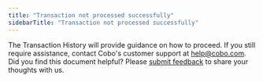 ```yaml
---
title: "Transaction not processed successfully"
sidebarTitle: "Transaction not processed successfully"
---
```


The Transaction History will provide guidance on how to proceed. If you still require assistance, contact Cobo's customer support at help@cobo.com.
<Tip>Did you find this document helpful? Please [submit feedback](https://forms.zohopublic.com/cobo/form/DocumentFeedbackForm/formperma/QvLOhxJv1_JMsJ-1dleZ8Itb_7rzN-LtgvsDdxosoVI) to share your thoughts with us.</Tip>